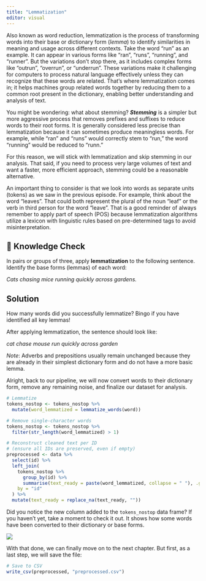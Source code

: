 ```yaml
---
title: "Lemmatization"
editor: visual
---
```


Also known as word reduction, lemmatization is the process of transforming words into their base or dictionary form (*lemma*) to identify similarities in meaning and usage across different contexts. Take the word "run" as an example. It can appear in various forms like "ran", "runs", "running", and "runner". But the variations don’t stop there, as it includes complex forms like "outrun", "overrun", or "underrun". These variations make it challenging for computers to process natural language effectively unless they can recognize that these words are related. That’s where lemmatization comes in; it helps machines group related words together by reducing them to a common root present in the dictionary, enabling better understanding and analysis of text.

You might be wondering: what about stemming? ***Stemming*** is a simpler but more aggressive process that removes prefixes and suffixes to reduce words to their root forms. It is generally considered less precise than lemmatization because it can sometimes produce meaningless words. For example, while "ran" and "runs" would correctly stem to "run," the word "running" would be reduced to "runn."

For this reason, we will stick with lemmatization and skip stemming in our analysis. That said, if you need to process very large volumes of text and want a faster, more efficient approach, stemming could be a reasonable alternative.

An important thing to consider is that we look into words as separate units (tokens) as we saw in the previous episode. For example, think about the word "leaves". That could both represent the plural of the noun "leaf" or the verb in third person for the word "leave". That is a good reminder of always remember to apply part of speech (POS) because lemmatization algorithms utilize a lexicon with linguistic rules based on pre-determined tags to avoid misinterpretation.

::: {.callout-note icon="false"}
## 🧠 Knowledge Check

In pairs or groups of three, apply **lemmatization** to the following sentence. Identify the base forms (lemmas) of each word:

*Cats chasing mice running quickly across gardens.*

::: {.callout-note icon="false" collapse="true"}
## Solution

How many words did you successfully lemmatize? Bingo if you have identified all key lemmas!

After applying lemmatization, the sentence should look like:

*cat chase mouse run quickly across garden*

*Note*: Adverbs and prepositions usually remain unchanged because they are already in their simplest dictionary form and do not have a more basic lemma.
:::
:::

Alright, back to our pipeline, we will now convert words to their dictionary form, remove any remaining noise, and finalize our dataset for analysis.

``` r
# Lemmatize
tokens_nostop <- tokens_nostop %>%
  mutate(word_lemmatized = lemmatize_words(word))

# Remove single-character words
tokens_nostop <- tokens_nostop %>%
  filter(str_length(word_lemmatized) > 1)

# Reconstruct cleaned text per ID 
# (ensure all IDs are preserved, even if empty)
preprocessed <- data %>%
  select(id) %>%
  left_join(
    tokens_nostop %>%
      group_by(id) %>%
      summarise(text_ready = paste(word_lemmatized, collapse = " "), .groups = "drop"),
    by = "id"
  ) %>%
  mutate(text_ready = replace_na(text_ready, ""))
```

Did you notice the new column added to the `tokens_nostop` data frame? If you haven’t yet, take a moment to check it out. It shows how some words have been converted to their dictionary or base forms.

![](chapters/1.Preprocessing/images/lemma-results.png)

With that done, we can finally move on to the next chapter. But first, as a last step, we will save the file:

``` r
# Save to CSV
write_csv(preprocessed, "preprocessed.csv")
```
